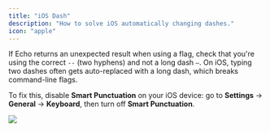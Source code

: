 ```yaml
---
title: "iOS Dash"
description: "How to solve iOS automatically changing dashes."
icon: "apple"
---
```


If Echo returns an unexpected result when using a flag, check that you're using the correct `--` (two hyphens) and not a long dash `—`. On iOS, typing two dashes often gets auto-replaced with a long dash, which breaks command-line flags.

To fix this, disable **Smart Punctuation** on your iOS device: go to **Settings** → **General** → **Keyboard**, then turn off **Smart Punctuation**.

<Frame>
  <img
    src="/images/ios-dash-fix.jpg"
  />
</Frame>